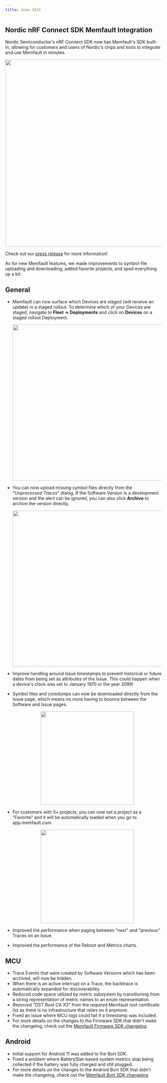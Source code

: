 ```yaml
---
title: June 2021
---
```


## Nordic nRF Connect SDK Memfault Integration

Nordic Semiconductor's nRF Connect SDK now has Memfault's SDK built-in, allowing
for customers and users of Nordic's chips and tools to integrate and use
Memfault in minutes.

<p align="center">
  <img width="600" src="/img/blog/2021-06-30-nordic-partnership-min.png" />
</p>

Check out our
[press release](https://memfault.com/news/monitoring-debugging-and-updating-nordic-powered-iot-products-made-easy-with-device-observability-platform-partnership/)
for more information!

As for new Memfault features, we made improvements to symbol-file uploading and
downloading, added favorite projects, and sped everything up a bit.

<!-- truncate -->

## General

- Memfault can now surface which Devices are staged (will receive an update) in
  a staged rollout. To determine which of your Devices are staged, navigate to
  **Fleet -> Deployments** and click on **Devices** on a staged rollout
  Deployment.

  <p align="center">
    <img width="500" src="/img/blog/2021-06-30-staged-devices.gif" />
  </p>

- You can now upload missing symbol files directly from the "_Unprocessed
  Traces_" dialog. If the Software Version is a development version and the
  alert can be ignored, you can also click **Archive** to archive the version
  directly.

  <p align="center">
    <img width="500" src="/img/blog/2021-06-30-upload-archive-symbols.gif" />
  </p>

- Improve handling around Issue timestamps to prevent historical or future dates
  from being set as attributes of the Issue. This could happen when a device's
  clock was set to January 1970 or the year 2099!
- Symbol files and coredumps can now be downloaded directly from the Issue page,
  which means no more having to bounce between the Software and Issue pages.

  <p align="center">
    <img width="300" src="/img/blog/2021-06-30-download-elf-issues.gif" />
  </p>

- For customers with 5+ projects, you can now set a project as a "Favorite" and
  it will be automatically loaded when you go to app.memfault.com.

  <p align="center">
    <img width="300" src="/img/blog/2021-06-30-favorite-projects-min.png" />
  </p>

- Improved the performance when paging between "next" and "previous" Traces on
  an Issue.
- Improved the performance of the Reboot and Metrics charts.

## MCU

- Trace Events that were created by Software Versions which has been archived,
  will now be hidden.
- When there is an active interrupt on a Trace, the backtrace is automatically
  expanded for discoverability.
- Reduced code space utilized by metric subsystem by transitioning from a string
  representation of metric names to an enum representation.
- Removed "DST Root CA X3" from the required Memfault root certificate list as
  there is no infrastructure that relies on it anymore.
- Fixed an issue where MCU logs could fail if a timestamp was included.
- For more details on the changes to the Firmware SDK that didn't make the
  changelog, check out the
  [Memfault Firmware SDK changelog](https://github.com/memfault/memfault-firmware-sdk/blob/master/CHANGES.md).

## Android

- Initial support for Android 11 was added to the Bort SDK.
- Fixed a problem where BatteryStat-based system metrics stop being collected if
  the battery was fully charged and still plugged.
- For more details on the changes to the Android Bort SDK that didn't make the
  changelog, check out the
  [Memfault Bort SDK changelog](https://github.com/memfault/bort/blob/master/CHANGELOG.md).
